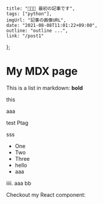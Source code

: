     title: "👩🏿‍💻 最初の記事です",
    tags: ["python"],
    imgUrl: "記事の画像URL",
    date: "2021-08-08T11:01:22+09:00",
    outline: "outline ...",
    link: "/post1"
};

# My MDX page

This is a list in markdown:
**bold**

this

aaa

test Ptag

sss

- One
- Two
- Three
- hello
- aaa

iiii.
aaa
bb


Checkout my React component:
